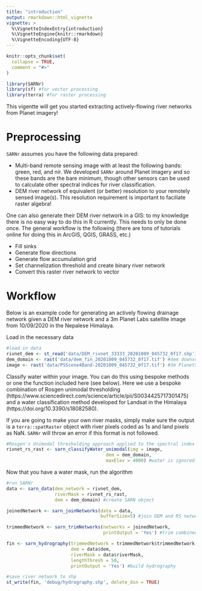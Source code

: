 ```yaml
---
title: "introduction"
output: rmarkdown::html_vignette
vignette: >
  %\VignetteIndexEntry{introduction}
  %\VignetteEngine{knitr::rmarkdown}
  %\VignetteEncoding{UTF-8}
---
```


```r
knitr::opts_chunk$set(
  collapse = TRUE,
  comment = "#>"
)
```

```r
library(SARNr)
library(sf) #for vector processing
library(terra) #for raster processing
```

This vigentte will get you started extracting actively-flowing river networks from Planet imagery!

# Preprocessing
`SARNr` assumes you have the following data prepared:

- Multi-band remote sensing image with at least the following bands: green, red, and nir. We developed `SARNr` around Planet imagery and so these bands are the bare minimum, though other sensors can be used to calculate other spectral indices for river classification.
- DEM river network of equivalent (or better) resolution to your remotely sensed image(s). This resolution requirement is important to faciliate raster algebra!

One can also generate their DEM river network in a GIS: to my knowledge there is no easy way to do this in R currently. This needs to only be done once. The general workflow is the following (there are tons of tutorials online for doing this in ArcGIS, QGIS, GRASS, etc.)

- Fill sinks
- Generate flow directions
- Generate flow accumulation grid
- Set channelization threshold and create binary river network
- Convert this raster river network to vector

# Workflow
Below is an example code for generating an actively flowing drainage network given a DEM river network and a 3m Planet Labs satellite image from 10/09/2020 in the Nepalese Himalaya.

Load in the necessary data
```R
#load in data
rivnet_dem <- st_read('data/DEM_rivnet_33333_20201009_045732_0f17.shp') #DEM river networks
dem_domain <- rast('data/dem_fin_20201009_045732_0f17.tif') #dem downscaled to 3m
image <- rast('data/PSScene4Band-20201009_045732_0f17.tif') #3m PlanetScope image
```

Classify water within your image. You can do this using bespoke methods or one the function included here (see below). Here we use a bespoke combination of Rosgen unimodal thresholding (https://www.sciencedirect.com/science/article/pii/S0034425717301475) and a water classification method developed for Landsat in the Himalaya (https://doi.org/10.3390/s18082580).

If you are going to make your own river masks, simply make sure the output is a `terra::spatRaster` object with river pixels coded as 1s and land pixels as NaN. `SARNr` will throw an error if this format is not followed.

```R
#Rosgen's Unimodal thresholding approach applied to the spectral index (NDWI-NDVI)
rivnet_rs_rast <- sarn_classifyWater_unimodal(img = image,
                                     dem = dem_domain,
                                     maxElev = 4000) #water is ignored above this elevation (to remove snow/ice/glaciers)
```

Now that you have a water mask, run the algorithm
```R
#run SARNr
data <- sarn_data(dem_network = rivnet_dem,
                  riverMask = rivnet_rs_rast,
                  dem = dem_domain) #create SARN object

joinedNetwork <- sarn_joinNetworks(data = data, 
                                   bufferSize=5) #join DEM and RS networks

trimmedNetwork <- sarn_trimNetworks(networks = joinedNetwork,
                                    printOutput = 'Yes') #trim combined DEM/RS network

fin <- sarn_hydrography(trimmedNetwork = trimmedNetwork$trimmedNetwork, 
                        dem = data$dem,
                        riverMask = data$riverMask, 
                        lengthThresh = 50,
                        printOutput = 'Yes') #build hydrography

#save river network to shp
st_write(fin, 'debug/hydrography.shp', delete_dsn = TRUE)
```
